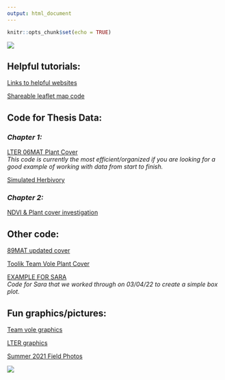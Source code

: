 ```yaml
---
output: html_document
---
```


```r
knitr::opts_chunk$set(echo = TRUE)
```

<img src="Images/hike.png" class="center">


## **Helpful tutorials:**  

[Links to helpful websites](Rmd/Helpful_links.html)  

[Shareable leaflet map code](Rmd/Sharable-map-code.html) 

## **Code for Thesis Data:**  

### *Chapter 1:*  

[LTER 06MAT Plant Cover](Rmd/LTER_06MAT_cover_thesis.html)  
  *This code is currently the most efficient/organized if you are looking for a good example of working with data from start to finish.*

[Simulated Herbivory](Rmd/Simulated_Herbivory.html)  

### *Chapter 2:*  

[NDVI & Plant cover investigation](Rmd/NDVI_exploration.html)

## **Other code:** 

[89MAT updated cover](Rmd/LTER_89MAT_cover.html)

[Toolik Team Vole Plant Cover](Rmd/Team_Vole_cover.html)

[EXAMPLE FOR SARA](Rmd/Sara_data_box_whisker.html)  
  *Code for Sara that we worked through on 03/04/22 to create a simple box plot.*

## **Fun graphics/pictures:**  

[Team vole graphics](Rmd/Team_vole_graphics.html)  

[LTER graphics](Rmd/LTER_graphics.html)  

[Summer 2021 Field Photos](Rmd/summer_2021_feild_photos.html)

<img src="Images/tundra graphic.png" class="center">

